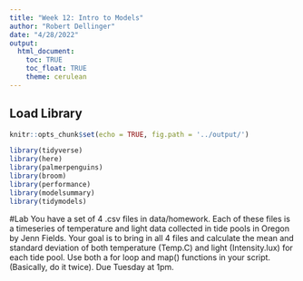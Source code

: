 ---
title: "Week 12: Intro to Models"
author: "Robert Dellinger"
date: "4/28/2022"
output:
  html_document:
    toc: TRUE
    toc_float: TRUE
    theme: cerulean
---

## Load Library

```{r setup, include=FALSE}
knitr::opts_chunk$set(echo = TRUE, fig.path = '../output/')

library(tidyverse)
library(here)
library(palmerpenguins)
library(broom)
library(performance) 
library(modelsummary)
library(tidymodels)


```

#Lab
You have a set of 4 .csv files in data/homework. Each of these files is a timeseries of temperature and light data collected in tide pools in Oregon by Jenn Fields. Your goal is to bring in all 4 files and calculate the mean and standard deviation of both temperature (Temp.C) and light (Intensity.lux) for each tide pool. Use both a for loop and map() functions in your script. (Basically, do it twice). Due Tuesday at 1pm. 

```{r}


```

